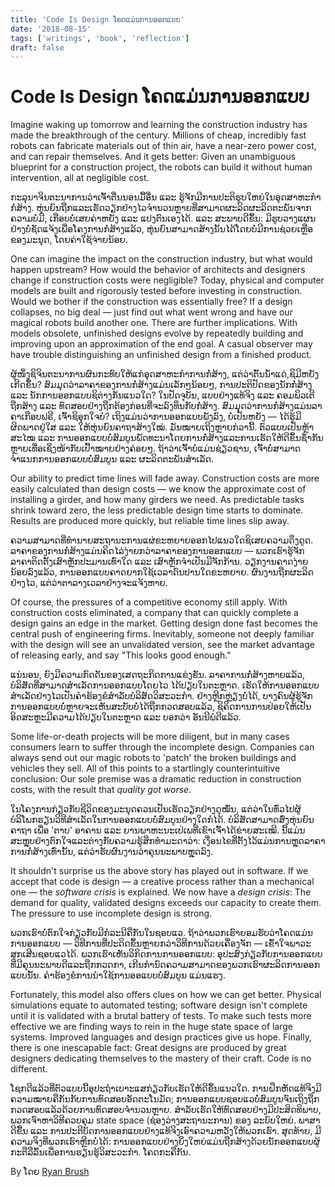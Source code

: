```yaml
---
title: 'Code Is Design ໂຄດແມ່ນການອອກແບບ'
date: '2018-08-15'
tags: ['writings', 'book', 'reflection']
draft: false
---
```


# Code Is Design ໂຄດແມ່ນການອອກແບບ

Imagine waking up tomorrow and learning the construction industry has made the breakthrough of the century. 
Millions of cheap, incredibly fast robots can fabricate materials out of thin air, have a near-zero power cost, and can repair themselves. 
And it gets better: Given an unambiguous blueprint for a construction project, the robots can build it without human intervention, all at negligible cost.

ກະລຸນາຈິນຕະນາການວ່າເຈົ້າຕື່ນນອນມື້ອື່ນ ແລະ ຮູ້ຈັກມີການປະຕິຮູບໃຫຍ່ໃນອຸດສາຫະກຳກໍ່ສ້າງ.
ຫຸ່ນຍົນຖືກແລະເຮັດວຽກຢ່າງໄວຈຳນວນຫຼາຍທີ່ສາມາດຜະລິດຜະລິດຕະພັນຈາກຄວາມບໍ່ມີ, ເກືອບບໍ່ເສຍຄ່າຫຍັງ ແລະ ແປງຕົນເອງໄດ້.
ແລະ ສະພາບດີຂຶ້ນ: ມີຮູບວາງແຜນຢ່າງບໍ່ຊັດແຈ້ງເພື່ອໂຄງການກໍ່ສ້າງແລ້ວ, ຫຸ່ນຍົນສາມາດສ້າງນັ້ນໄດ້ໂດຍບໍ່ມີການຊ່ວຍເຫຼືອຂອງມະນຸດ, ໂດຍຄ່າໃຊ້ຈ່າຍນ້ອຍ.

One can imagine the impact on the construction industry, but what would happen upstream? 
How would the behavior of architects and designers change if construction costs were negligible? 
Today, physical and computer models are built and rigorously tested before investing in construction. 
Would we bother if the construction was essentially free? 
If a design collapses, no big deal — just find out what went wrong and have our magical robots build another one. 
There are further implications. 
With models obsolete, unfinished designs evolve by repeatedly building and improving upon an approximation of the end goal. 
A casual observer may have trouble distinguishing an unfinished design from a finished product.

ຜູ້ໜຶ່ງຊິຈິນຕະນາການຜົນກະທົບໃຫ້ແກ່ອຸດສາຫະກຳການກໍ່ສ້າງ, ແຕ່ວ່າຕົ້ນນ້ຳແດ່,ຊິມີຫຍັງເກີດຂຶ້ນ?
ສົມມຸດວ່າລາຄາຂອງການກໍ່ສ້າງແມ່ນເລັກໆນ້ອຍໆ, ການປະຕິປັດຂອງນັກກໍ່ສ້າງ ແລະ ນັກການອອກແບບຊິຕ່າງກັນແນວໃດ?
ໃນປັດຈຸບັນ, ແບບຢ່າງແທ້ຈິງ ແລະ ຄອມພິວເຕີຖືກສ້າງ ແລະ ທົດສອບຢ່າງຖືກຕ້ອງກ່ອນທີ່ຈະລົງທຶນກັບກໍ່ສ້າງ.
ສົມມຸດວ່າການກໍ່ສ້າງແມ່ນລາຄາເກືອບຟຣີ, ເຈົ້າຊິອຸກໃຈບໍ?
ເຖິງແມ່ນວ່າການອອກແບບພັງລົງ, ບໍ່ເປັນຫຍັງ — ໄດ້ຮູ້ມີຜິດພາດຢູ່ໃສ ແລະ ໃຫ້ຫຸ່ນຍົນຄາຖາສ້າງໃໝ່.
ມັນໝາຍເຖິງຫຼາຍກ່ວານີ້.
ຕົວແບບເປັນຫຼ້າສະໄໝ ແລະ ການອອກແບບບໍ່ສົມບູນພັດທະນາໂດຍການກໍ່ສ້າງແລະການເຮັດໃຫ້ດີຂຶ້ນຊ້ຳກັນຫຼາຍເທື່ອເຊິ່ງໜ້າກັບເປົ້າໝາຍຢ່າງຄ່ອຍໆ.
ຖ້າວ່າເຈົ້າບໍ່ແມ່ນຊ່ຽວຊານ, ເຈົ້າບໍ່ສາມາດຈຳແນກການອອກແບບບໍ່ສົມບູນ ແລະ ຜະລິດຕະພັນສຳເລັດ.

Our ability to predict time lines will fade away. 
Construction costs are more easily calculated than design costs — we know the approximate cost of installing a girder, and how many girders we need. 
As predictable tasks shrink toward zero, the less predictable design time starts to dominate. 
Results are produced more quickly, but reliable time lines slip away.

ຄວາມສາມາດທີ່ທຳນາຍສະຖານະການແຜ່ຂະຫຍາຍອອກໄປແນວໃດຊິເສຍຄວາມດຶງດູດ.
ລາຄາຂອງການກໍ່ສ້າງແມ່ນຄິດໄລ່ງ່າຍກວ່າລາຄາຂອງການອອກແບບ — ພວກເຮົາຮູ້ຈັກ ລາຄາຕິດຕັ້ງເສົາຫຼັກປະມານເທົ່າໃດ ແລະ ເສົາຫຼັກຈຳເປັນມີຈັກກ້ານ. 
ວຽກງານຄາດງ່າຍນ້ອຍລົງແລ້ວ, ການອອກແບບຄາດຍາກໃຊ້ເວລາດົນປານໃດຂະຫຍາຍ.
ຜົນງານຖືກຜະລິດຢ່າງໄວ, ແຕ່ວ່າຕາລາງເວລາຢ່າງຈະແຈ້ງຫາຍ.

Of course, the pressures of a competitive economy still apply. 
With construction costs eliminated, a company that can quickly complete a design gains an edge in the market. 
Getting design done fast becomes the central push of engineering firms. 
Inevitably, someone not deeply familiar with the design will see an unvalidated version, see the market advantage of releasing early, and say "This looks good enough."

ແນ່ນອນ, ຍົງມີຄວາມກົດດັນຂອງເສດຖະກິດການແຂ່ງຂັນ. 
ລາຄາການກໍ່ສ້າງຫາຍແລ້ວ, ບໍລິສັດທີ່ສາມາດສຳເລັດການອອກແບບໂດຍໄວ ໄດ້ປຽບໃນຕະຫຼາດ.
ເຮັດໃຫ້ການອອກແບບສຳເລັດຢ່າງໄວເປັນຄຳຮ້ອງຂໍສຳລັບບໍລິສັດວິສະວະກຳ.
ຢ່າງຫຼີກຫຼ່ຽງບໍ່ໄດ້, ບາງຄົນຜູ້ຮູ້ຈັກການອອກແບບບໍ່ຫຼາຍຈະເຫັນສະບັບບໍ່ໄດ້ຖືກກວດສອບແລ້ວ, ຊິຄິດການການປ່ອຍໃຫ້ເປັນອິດສະຫຼະມີຄວາມໄດ້ປຽບໃນຕະຫຼາດ ແລະ ບອກວ່າ ອັນນີພໍດີແລ້ວ.

Some life-or-death projects will be more diligent, but in many cases consumers learn to suffer through the incomplete design. 
Companies can always send out our magic robots to 'patch' the broken buildings and vehicles they sell. 
All of this points to a startlingly counterintuitive conclusion: Our sole premise was a dramatic reduction in construction costs, with the result that *quality got worse*.

ໃນໂຄງການກ່ຽວກັບຊີວິດຂອງມະນຸດຄວນເປັນເຮັດວຽກຢ່າງດຸໝັ່ນ, ແຕ່ວ່າໃນທົ່ວໄປຜູ້ບໍລິໂພກຮຽນວິທີສຳເລັດໃນການອອກແບບບໍ່ສົມບູນຢ່າງໃດກໍໄດ້.
ບໍລິສັດສາມາດສົ່ງຫຸ່ນຍົນຄາຖາ ເພື່ອ 'ຕາບ' ອາຄານ ແລະ ຍານພາຫະນະເປ່ເພທີ່ເຂົາເຈົ້າໄດ້ຂ່າຍສະເໝີ.
ນີ້ແມ່ນສະຫຼຸບຢ່າງຕົກໃຈແລະຕ່າງກັບຄວາມຮູ້ສຶກທຳມະດາວ່າ: ເງື່ອນໄຂທີ່ຕັ້ງໄວ້ແມ່ນການຫຼຸດລາຄາການກໍ່ສ້າງເທົ່ານັ້ນ, ແຕ່ວ່າຮັບຜົນງານວ່າຄຸນນະພາບຫຼຸດລົງ.

It shouldn't surprise us the above story has played out in software. 
If we accept that code is design — a creative process rather than a mechanical one — the *software crisis* is explained. 
We now have a *design crisis*: The demand for quality, validated designs exceeds our capacity to create them. 
The pressure to use incomplete design is strong.

ພວກເຮົາບໍ່ຕົກໃຈກ່ຽວກັບມີກໍລະນີຄືກັນໃນຊອບແວ.
ຖ້າວ່າພວກເຮົາຍອມຮັບວ່າໂຄດແມ່ນການອອກແບບ — ວິທີການທີ່ປະດິດຂຶ້ນຫຼາຍກວ່າວິທີການດ້ວຍເຄື່ອງຈັກ — ເຂົ້າໃຈພາວະສູກເສີນຊອບແວໄດ້.
ພວກເຮົາເຫັນວິກິດການການອອກແບບ: ອຸປະສົງກ່ຽວກັບການອອກແບບທີ່ມີຄຸນນະພາບດີແລະຖືກກວດກາ, ເກີນກຳນົດຄວາມສາມາດຂອງພວກເຮົາຜະລິດການອອກແບບນັ້ນ.
ຄຳຮ້ອງຂໍການນຳໃຊ້ການອອແບບບໍ່ສົມບູນ ແມ່ນແຮງ.

Fortunately, this model also offers clues on how we can get better. 
Physical simulations equate to automated testing; software design isn't complete until it is validated with a brutal battery of tests. 
To make such tests more effective we are finding ways to rein in the huge state space of large systems. 
Improved languages and design practices give us hope. 
Finally, there is one inescapable fact: Great designs are produced by great designers dedicating themselves to the mastery of their craft. 
Code is no different.

ໂຊກດີແລ້ວທີ່ຕົວແບບນີ້ອຸປະຖຳເບາະແສກ່ຽວກັບເຮັດໃຫ້ດີຂຶ້ນແນວໃດ.
ການຝຶກຫັດແທ້ຈິງມີຄວາມໝາຍຄືກັນກັບການທົດສອບອັດຕະໂນມັດ; ການອອກແບບຊອບແວບໍ່ສົມບູນຈົນເຖິງຖືກກວດສອບແລ້ວດ້ວຍການທົດສອບຈຳນວນຫຼາຍ.
ສຳລັບເຮັດໃຫ້ທົດສອບຢ່າງມີປະສິດທິພາບ, ພວກເຈົາຫາວິທີຄວບຄຸມ state space (ຊ່ອງວ່າງສະຖານະການ) ຂອງ ລະບົບໃຫຍ່.
ພາສາດີຂື້ນ ແລະ ການປະຕີບັດການອອກແບບຢ່າງແທ້ຈິງເອົາຄວາມຫວັງໃຫ້ພວກເຮົາ.
ສຸດທ້າຍ, ມີຄວາມຈິງທີ່ພວກເຮົາຫຼີກບໍ່ໄດ້: ການອອກແບບຢ່າງຍິ່ງໃຫຍ່ແມ່ນຖືກສ້າງດ້ວຍນັກອອກແບບຜູ້ກະຕືລືລົ້ນເພື່ອການຮຽນຮູ້ວິສະວະກຳ.
ໂຄດກະຄືກັນ.


By ໂດຍ [Ryan Brush](http://programmer.97things.oreilly.com/wiki/index.php/Ryan_Brush)